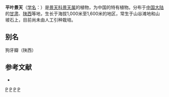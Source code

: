 {{Speciesbox 
| taxon = Sedum planifolium
| authority = [[傅坤俊|K. T. Fu]]
}}

'''平叶景天'''（[[学名|学名]]：{{lang|la|''Sedum planifolium''}}）是[[景天科|景天科]][[景天属|景天属]]的植物，为中国的特有植物。分布于[[中国大陆|中国大陆]]的[[甘肃|甘肃]]、[[陕西|陕西]]等地，生长于海拔1,000米至1,600米的地区，常生于山谷滩地和山坡石上，目前尚未由人工引种栽培。

== 别名 ==
狗牙瓣（陕西）

== 参考文献 ==
{{refbegin}}
* {{cite web| url =http://www.bioinfo.cn/db05/KmzwSpecies.php?action=view&id=6363| title =平叶景天| work =中国高等植物数据库全库| publisher =中国科学院微生物研究所| author =昆明植物研究所| accessdate =2009-02-25| deadurl =yes| archiveurl =https://web.archive.org/web/20160305085600/http://www.bioinfo.cn/db05/KmzwSpecies.php?action=view&id=6363| archivedate =2016-03-05}}
{{refend}}
{{Taxonbar|from=Q11060744}}

{{DEFAULTSORT:Sedum planifolium}}
[[Category:景天属|P]]
[[Category:中國特有植物|P]]
[[Category:甘肃植物|P]]
[[Category:陕西植物|P]]